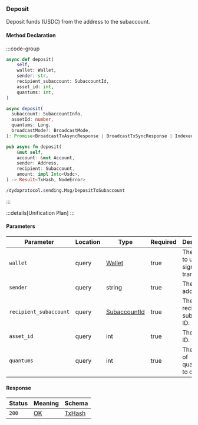 ### Deposit

Deposit funds (USDC) from the address to the subaccount.

#### Method Declaration

:::code-group

```python [Python]
async def deposit(
    self,
    wallet: Wallet,
    sender: str,
    recipient_subaccount: SubaccountId,
    asset_id: int,
    quantums: int,
)
```

```typescript [TypeScript]
async deposit(
  subaccount: SubaccountInfo,
  assetId: number,
  quantums: Long,
  broadcastMode?: BroadcastMode,
): Promise<BroadcastTxAsyncResponse | BroadcastTxSyncResponse | IndexedTx>
```

```rust [Rust]
pub async fn deposit(
    &mut self,
    account: &mut Account,
    sender: Address,
    recipient: Subaccount,
    amount: impl Into<Usdc>,
) -> Result<TxHash, NodeError>
```

```url [API]
/dydxprotocol.sending.Msg/DepositToSubaccount
```

:::

:::details[Unification Plan]
:::

#### Parameters

| Parameter                 | Location  | Type              | Required  | Description                                       |
| ------------------------- | --------- | ----------------- | --------- | ------------------------------------------------- |
| `wallet`                  | query     | [Wallet]          | true      | The wallet to use for signing the transaction.    |
| `sender`                  | query     | string            | true      | The sender address.                               |
| `recipient_subaccount`    | query     | [SubaccountId]    | true      | The recipient subaccount ID.                      |
| `asset_id`                | query     | int               | true      | The asset ID.                                     |
| `quantums`                | query     | int               | true      | The amount of quantums to deposit.                |

#### Response

| Status | Meaning     | Schema   |
| ------ | ----------- | -------- |
| `200`  | [OK]        | [TxHash] |

[Wallet]: /types/wallet
[SubaccountId]: /types/Subaccount_id
[OK]: /types/ok
[TxHash]: /types/tx_hash
